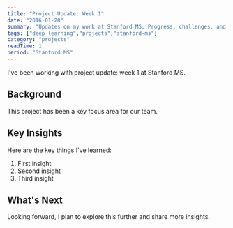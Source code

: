 ```yaml
---
title: "Project Update: Week 1"
date: "2016-01-28"
summary: "Updates on my work at Stanford MS. Progress, challenges, and lessons learned."
tags: ["deep learning","projects","stanford-ms"]
category: "projects"
readTime: 1
period: "Stanford MS"
---
```


I've been working with project update: week 1 at Stanford MS.

## Background

This project has been a key focus area for our team.

## Key Insights

Here are the key things I've learned:

1. First insight
2. Second insight
3. Third insight

## What's Next

Looking forward, I plan to explore this further and share more insights.


